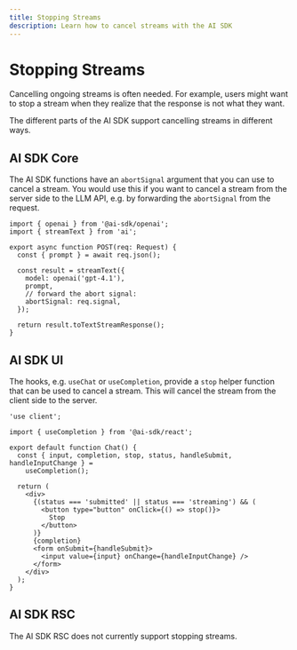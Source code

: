 ```yaml
---
title: Stopping Streams
description: Learn how to cancel streams with the AI SDK
---
```


# Stopping Streams

Cancelling ongoing streams is often needed.
For example, users might want to stop a stream when they realize that the response is not what they want.

The different parts of the AI SDK support cancelling streams in different ways.

## AI SDK Core

The AI SDK functions have an `abortSignal` argument that you can use to cancel a stream.
You would use this if you want to cancel a stream from the server side to the LLM API, e.g. by
forwarding the `abortSignal` from the request.

```tsx highlight="10,11"
import { openai } from '@ai-sdk/openai';
import { streamText } from 'ai';

export async function POST(req: Request) {
  const { prompt } = await req.json();

  const result = streamText({
    model: openai('gpt-4.1'),
    prompt,
    // forward the abort signal:
    abortSignal: req.signal,
  });

  return result.toTextStreamResponse();
}
```

## AI SDK UI

The hooks, e.g. `useChat` or `useCompletion`, provide a `stop` helper function that can be used to cancel a stream.
This will cancel the stream from the client side to the server.

```tsx file="app/page.tsx" highlight="9,18-20"
'use client';

import { useCompletion } from '@ai-sdk/react';

export default function Chat() {
  const { input, completion, stop, status, handleSubmit, handleInputChange } =
    useCompletion();

  return (
    <div>
      {(status === 'submitted' || status === 'streaming') && (
        <button type="button" onClick={() => stop()}>
          Stop
        </button>
      )}
      {completion}
      <form onSubmit={handleSubmit}>
        <input value={input} onChange={handleInputChange} />
      </form>
    </div>
  );
}
```

## AI SDK RSC

<Note type="warning">
  The AI SDK RSC does not currently support stopping streams.
</Note>
